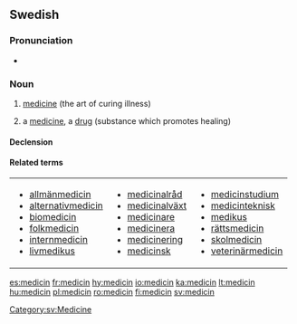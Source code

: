 ==Swedish==

===Pronunciation===
* {{audio|Sv-medicin.ogg|Audio}}

===Noun===
{{sv-noun|g=c}}

# {{uncountable|lang=sv}} [[medicine]] (the art of curing illness)
# a [[medicine]], a [[drug]] (substance which promotes healing)

====Declension====
{{sv-noun-reg-er}}

====Related terms====
{|
|- valign=top
|
* [[allmänmedicin]]
* [[alternativmedicin]]
* [[biomedicin]]
* [[folkmedicin]]
* [[internmedicin]]
* [[livmedikus]]
|
* [[medicinalråd]]
* [[medicinalväxt]]
* [[medicinare]]
* [[medicinera]]
* [[medicinering]]
* [[medicinsk]]
|
* [[medicinstudium]]
* [[medicinteknisk]]
* [[medikus]]
* [[rättsmedicin]]
* [[skolmedicin]]
* [[veterinärmedicin]]
|}

[[Category:sv:Medicine]]

[[es:medicin]]
[[fr:medicin]]
[[hy:medicin]]
[[io:medicin]]
[[ka:medicin]]
[[lt:medicin]]
[[hu:medicin]]
[[pl:medicin]]
[[ro:medicin]]
[[fi:medicin]]
[[sv:medicin]]